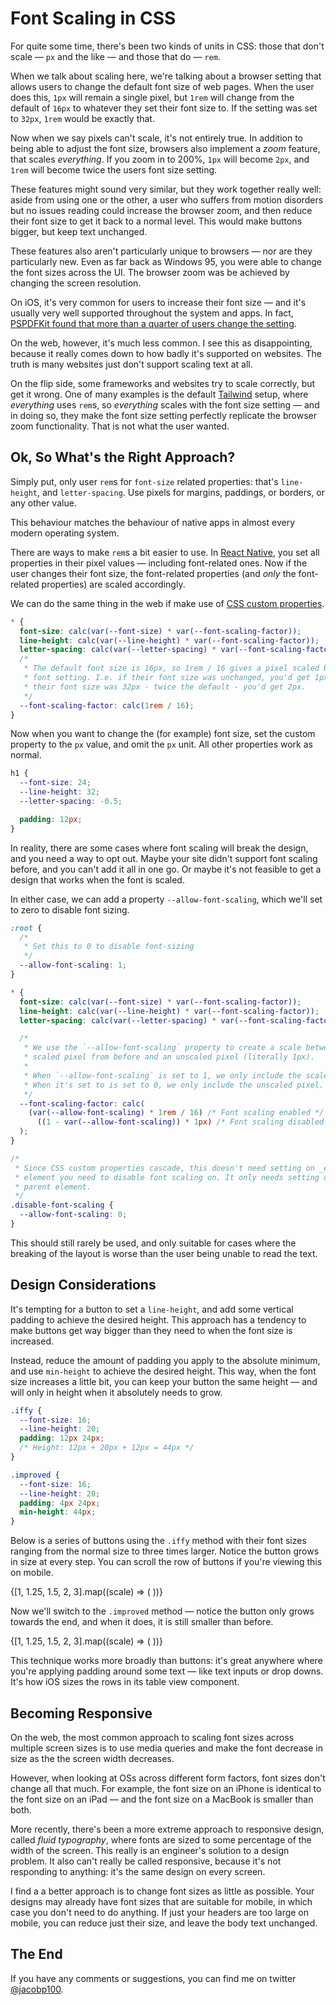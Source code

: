 

# Font Scaling in CSS

For quite some time, there's been two kinds of units in CSS: those that don't scale &mdash; `px` and the like &mdash; and those that do &mdash; `rem`.

When we talk about scaling here, we're talking about a browser setting that allows users to change the default font size of web pages. When the user does this, `1px` will remain a single pixel, but `1rem` will change from the default of `16px` to whatever they set their font size to. If the setting was set to `32px`, `1rem` would be exactly that.

Now when we say pixels can't scale, it's not entirely true. In addition to being able to adjust the font size, browsers also implement a _zoom_ feature, that scales _everything_. If you zoom in to 200%, `1px` will become `2px`, and `1rem` will become twice the users font size setting.

These features might sound very similar, but they work together really well: aside from using one or the other, a user who suffers from motion disorders but no issues reading could increase the browser zoom, and then reduce their font size to get it back to a normal level. This would make buttons bigger, but keep text unchanged.

These features also aren't particularly unique to browsers &mdash; nor are they particularly new. Even as far back as Windows 95, you were able to change the font sizes across the UI. The browser zoom was be achieved by changing the screen resolution.

On iOS, it's very common for users to increase their font size &mdash; and it's usually very well supported throughout the system and apps. In fact, [PSPDFKit found that more than a quarter of users change the setting](https://twitter.com/PSPDFKit/status/1052587321860730883).

On the web, however, it's much less common. I see this as disappointing, because it really comes down to how badly it's supported on websites. The truth is many websites just don't support scaling text at all.

On the flip side, some frameworks and websites try to scale correctly, but get it wrong. One of many examples is the default [Tailwind](https://tailwindcss.com) setup, where _everything_ uses `rem`s, so _everything_ scales with the font size setting &mdash; and in doing so, they make the font size setting perfectly replicate the browser zoom functionality. That is not what the user wanted.

## Ok, So What's the Right Approach?

Simply put, only user `rem`s for `font-size` related properties: that's `line-height`, and `letter-spacing`. Use pixels for margins, paddings, or borders, or any other value.

This behaviour matches the behaviour of native apps in almost every modern operating system.

There are ways to make `rem`s a bit easier to use. In [React Native](https://reactnative.dev), you set all properties in their pixel values &mdash; including font-related ones. Now if the user changes their font size, the font-related properties (and _only_ the font-related properties) are scaled accordingly.

We can do the same thing in the web if make use of [CSS custom properties](https://developer.mozilla.org/en-US/docs/Web/CSS/--*).

```css
* {
  font-size: calc(var(--font-size) * var(--font-scaling-factor));
  line-height: calc(var(--line-height) * var(--font-scaling-factor));
  letter-spacing: calc(var(--letter-spacing) * var(--font-scaling-factor));
  /*
   * The default font size is 16px, so 1rem / 16 gives a pixel scaled by their
   * font setting. I.e. if their font size was unchanged, you'd get 1px. But if
   * their font size was 32px - twice the default - you'd get 2px.
   */
  --font-scaling-factor: calc(1rem / 16);
}
```

Now when you want to change the (for example) font size, set the custom property to the `px` value, and omit the `px` unit. All other properties work as normal.

```css
h1 {
  --font-size: 24;
  --line-height: 32;
  --letter-spacing: -0.5;

  padding: 12px;
}
```

In reality, there are some cases where font scaling will break the design, and you need a way to opt out. Maybe your site didn't support font scaling before, and you can't add it all in one go. Or maybe it's not feasible to get a design that works when the font is scaled.

In either case, we can add a property `--allow-font-scaling`, which we'll set to zero to disable font sizing.

```css
:root {
  /*
   * Set this to 0 to disable font-sizing
   */
  --allow-font-scaling: 1;
}

* {
  font-size: calc(var(--font-size) * var(--font-scaling-factor));
  line-height: calc(var(--line-height) * var(--font-scaling-factor));
  letter-spacing: calc(var(--letter-spacing) * var(--font-scaling-factor));

  /*
   * We use the `--allow-font-scaling` property to create a scale between the
   * scaled pixel from before and an unscaled pixel (literally 1px).
   *
   * When `--allow-font-scaling` is set to 1, we only include the scaled pixel.
   * When it's set to is set to 0, we only include the unscaled pixel.
   */
  --font-scaling-factor: calc(
    (var(--allow-font-scaling) * 1rem / 16) /* Font scaling enabled */ +
      ((1 - var(--allow-font-scaling)) * 1px) /* Font scaling disabled */
  );
}

/*
 * Since CSS custom properties cascade, this doesn't need setting on _every_
 * element you need to disable font scaling on. It only needs setting on a
 * parent element.
 */
.disable-font-scaling {
  --allow-font-scaling: 0;
}
```

This should still rarely be used, and only suitable for cases where the breaking of the layout is worse than the user being unable to read the text.

## Design Considerations

It's tempting for a button to set a `line-height`, and add some vertical padding to achieve the desired height. This approach has a tendency to make buttons get way bigger than they need to when the font size is increased.

Instead, reduce the amount of padding you apply to the absolute minimum, and use `min-height` to achieve the desired height. This way, when the font size increases a little bit, you can keep your button the same height &mdash; and will only in height when it absolutely needs to grow.

```css
.iffy {
  --font-size: 16;
  --line-height: 20;
  padding: 12px 24px;
  /* Height: 12px + 20px + 12px = 44px */
}

.improved {
  --font-size: 16;
  --line-height: 20;
  padding: 4px 24px;
  min-height: 44px;
}
```

Below is a series of buttons using the `.iffy` method with their font sizes ranging from the normal size to three times larger. Notice the button grows in size at every step. You can scroll the row of buttons if you're viewing this on mobile.

<div
  style={{
    margin: `42px calc(-1 * var(${cssVariable("--gutters")}))`,
    padding: `0 var(${cssVariable("--gutters")})`,
    display: "flex",
    alignItems: "baseline",
    gap: "8px",
    overflowX: "scroll",
  }}
>
  {[1, 1.25, 1.5, 2, 3].map((scale) => (
    <span
      key={scale}
      style={{
        display: "flex",
        alignItems: "center",
        background: "#3498db",
        color: "white",
        padding: "12px 24px",
        fontSize: `${16 * scale}px`,
        lineHeight: `${20 * scale}px`,
        borderRadius: "99px",
      }}
      dangerouslySetInnerHTML={{ __html: "Button" }}
    />
  ))}
</div>

Now we'll switch to the `.improved` method &mdash; notice the button only grows towards the end, and when it does, it is still smaller than before.

<div
  style={{
    margin: `42px calc(-1 * var(${cssVariable("--gutters")}))`,
    padding: `0 var(${cssVariable("--gutters")})`,
    display: "flex",
    alignItems: "baseline",
    gap: "8px",
    overflowX: "scroll",
  }}
>
  {[1, 1.25, 1.5, 2, 3].map((scale) => (
    <span
      key={scale}
      style={{
        display: "flex",
        alignItems: "center",
        background: "#3498db",
        color: "white",
        padding: "4px 24px",
        minHeight: "44px",
        fontSize: `${16 * scale}px`,
        lineHeight: `${20 * scale}px`,
        borderRadius: "99px",
      }}
      dangerouslySetInnerHTML={{ __html: "Button" }}
    />
  ))}
</div>

This technique works more broadly than buttons: it's great anywhere where you're applying padding around some text &mdash; like text inputs or drop downs. It's how iOS sizes the rows in its table view component.

## Becoming Responsive

On the web, the most common approach to scaling font sizes across multiple screen sizes is to use media queries and make the font decrease in size as the the screen width decreases.

However, when looking at OSs across different form factors, font sizes don't change all that much. For example, the font size on an iPhone is identical to the font size on an iPad &mdash; and the font size on a MacBook is smaller than both.

More recently, there's been a more extreme approach to responsive design, called _fluid typography_, where fonts are sized to some percentage of the width of the screen. This really is an engineer's solution to a design problem. It also can't really be called responsive, because it's not responding to anything: it's the same design on every screen.

I find a a better approach is to change font sizes as little as possible. Your designs may already have font sizes that are suitable for mobile, in which case you don't need to do anything. If just your headers are too large on mobile, you can reduce just their size, and leave the body text unchanged.

## The End

If you have any comments or suggestions, you can find me on twitter [@jacobp100](https://twitter.com/jacobp100).
